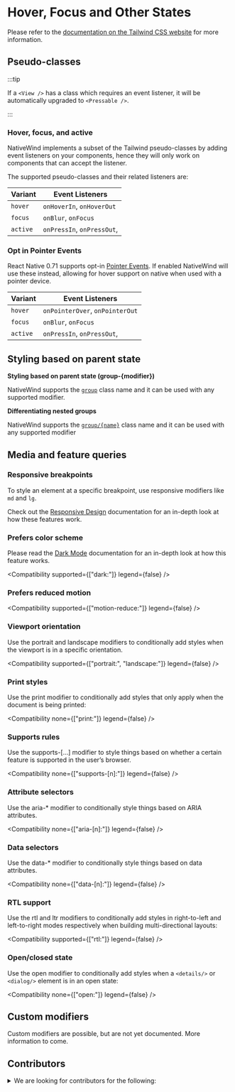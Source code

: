 
# Hover, Focus and Other States

Please refer to the [documentation on the Tailwind CSS website](https://tailwindcss.com/docs/hover-focus-and-other-states) for more information.

## Pseudo-classes

:::tip

If a `<View />` has a class which requires an event listener, it will be automatically upgraded to `<Pressable />`.

:::

### Hover, focus, and active

NativeWind implements a subset of the Tailwind pseudo-classes by adding event listeners on your components, hence they will only work on components that can accept the listener.

The supported pseudo-classes and their related listeners are:

| Variant  | Event Listeners            |
| -------- | -------------------------- |
| `hover`  | `onHoverIn`, `onHoverOut`  |
| `focus`  | `onBlur`, `onFocus`        |
| `active` | `onPressIn`, `onPressOut`, |

### Opt in Pointer Events

React Native 0.71 supports opt-in [Pointer Events](https://reactnative.dev/blog/2023/01/12/version-071#events). If enabled NativeWind will use these instead, allowing for hover support on native when used with a pointer device.

| Variant  | Event Listeners                 |
| -------- | ------------------------------- |
| `hover`  | `onPointerOver`, `onPointerOut` |
| `focus`  | `onBlur`, `onFocus`             |
| `active` | `onPressIn`, `onPressOut`,      |

## Styling based on parent state

**Styling based on parent state (group-\{modifier\})**

NativeWind supports the [`group`](https://tailwindcss.com/docs/hover-focus-and-other-states#styling-based-on-parent-state) class name and it can be used with any supported modifier.

**Differentiating nested groups**

NativeWind supports the [`group/{name}`](https://tailwindcss.com/docs/hover-focus-and-other-states#differentiating-nested-groups) class name and it can be used with any supported modifier

## Media and feature queries

### Responsive breakpoints

To style an element at a specific breakpoint, use responsive modifiers like `md` and `lg`.

Check out the [Responsive Design](./responsive-design) documentation for an in-depth look at how these features work.

### Prefers color scheme

Please read the [Dark Mode](./dark-mode) documentation for an in-depth look at how this feature works.

<Compatibility supported={["dark:"]} legend={false} />

### Prefers reduced motion

<Compatibility supported={["motion-reduce:"]} legend={false} />

### Viewport orientation

Use the portrait and landscape modifiers to conditionally add styles when the viewport is in a specific orientation.

<Compatibility supported={["portrait:", "landscape:"]} legend={false} />

### Print styles

Use the print modifier to conditionally add styles that only apply when the document is being printed:

<Compatibility none={["print:"]} legend={false} />

### Supports rules

Use the supports-[...] modifier to style things based on whether a certain feature is supported in the user’s browser.

<Compatibility none={["supports-[n]:"]} legend={false} />

### Attribute selectors

Use the aria-\* modifier to conditionally style things based on ARIA attributes.

<Compatibility none={["aria-[n]:"]} legend={false} />

### Data selectors

Use the data-\* modifier to conditionally style things based on data attributes.

<Compatibility none={["data-[n]:"]} legend={false} />

### RTL support

Use the rtl and ltr modifiers to conditionally add styles in right-to-left and left-to-right modes respectively when building multi-directional layouts:

<Compatibility supported={["rtl:"]} legend={false} />

### Open/closed state

Use the open modifier to conditionally add styles when a `<details/>` or `<dialog/>` element is in an open state:

<Compatibility none={["open:"]} legend={false} />

## Custom modifiers

Custom modifiers are possible, but are not yet documented. More information to come.

## Contributors

<details>
  <summary>We are looking for contributors for the following:</summary>

**Responsive breakpoints**

What are good responsive breakpoints for mobile devices?

**Add `placeholder:`**

`placeholder:text-color` should support mapping to `placeholderTextColor`

**Add `selection:`**

NativeWind could export a custom `<em>` component. `selection:` will style this component.

**Add `first-line:`**

`first-line:` should map to `<Text numberOfLines={1} style={styles}>{letter}</Text>`

**Add `first-letter:`**

`first-letter:` should map to `<Text style={styles}>{letter}</Text>`

**Explore `backdrop:`**

Could this be used with `<Modal />`?

**Explore `aria-[n]:`**

Could this be used with the accessibility props?

**Explore `data-[n]:`**

Could this be used with the data props? Should we auto strip these props on native?

</details>
